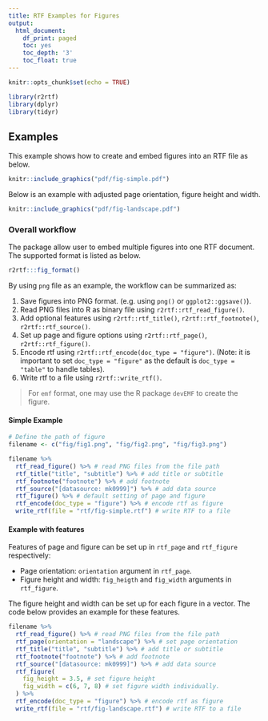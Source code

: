 ```yaml
---
title: RTF Examples for Figures
output:
  html_document:
    df_print: paged
    toc: yes
    toc_depth: '3'
    toc_float: true
---
```


```r
knitr::opts_chunk$set(echo = TRUE)
```

```r
library(r2rtf)
library(dplyr)
library(tidyr)
```

## Examples

This example shows how to create and embed figures into an RTF file as below.

```r
knitr::include_graphics("pdf/fig-simple.pdf")
```

Below is an example with adjusted page orientation, figure height and width.

```r
knitr::include_graphics("pdf/fig-landscape.pdf")
```

### Overall workflow

The package allow user to embed multiple figures into one RTF document. 
The supported format is listed as below. 

```r
r2rtf:::fig_format()
```

By using `png` file as an example, the workflow can be summarized as:

1. Save figures into PNG format. (e.g. using `png()` or `ggplot2::ggsave()`).
1. Read PNG files into R as binary file using `r2rtf::rtf_read_figure()`.
1. Add optional features using `r2rtf::rtf_title()`, `r2rtf::rtf_footnote()`, `r2rtf::rtf_source()`.
1. Set up page and figure options using `r2rtf::rtf_page()`, `r2rtf::rtf_figure()`.
1. Encode rtf using `r2rtf::rtf_encode(doc_type = "figure")`. (Note: it is important to set `doc_type = "figure"` as the default is `doc_type = "table"` to handle tables).
1. Write rtf to a file using `r2rtf::write_rtf()`.

> For `emf` format, one may use the R package `devEMF` to create the figure. 

#### Simple Example

```r
# Define the path of figure
filename <- c("fig/fig1.png", "fig/fig2.png", "fig/fig3.png")

filename %>%
  rtf_read_figure() %>% # read PNG files from the file path
  rtf_title("title", "subtitle") %>% # add title or subtitle
  rtf_footnote("footnote") %>% # add footnote
  rtf_source("[datasource: mk0999]") %>% # add data source
  rtf_figure() %>% # default setting of page and figure
  rtf_encode(doc_type = "figure") %>% # encode rtf as figure
  write_rtf(file = "rtf/fig-simple.rtf") # write RTF to a file
```

#### Example with features

Features of page and figure can be set up in `rtf_page` and `rtf_figure` respectively: 

* Page orientation: `orientation` argument in `rtf_page`. 
* Figure height and width: `fig_heigth` and `fig_width` arguments in `rtf_figure`.

The figure height and width can be set up for each figure in a vector. 
The code below provides an example for these features.

```r
filename %>%
  rtf_read_figure() %>% # read PNG files from the file path
  rtf_page(orientation = "landscape") %>% # set page orientation
  rtf_title("title", "subtitle") %>% # add title or subtitle
  rtf_footnote("footnote") %>% # add footnote
  rtf_source("[datasource: mk0999]") %>% # add data source
  rtf_figure(
    fig_height = 3.5, # set figure height
    fig_width = c(6, 7, 8) # set figure width individually.
  ) %>%
  rtf_encode(doc_type = "figure") %>% # encode rtf as figure
  write_rtf(file = "rtf/fig-landscape.rtf") # write RTF to a file
```
